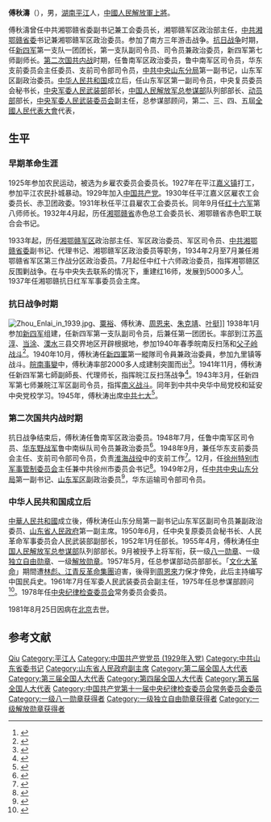 {{Infobox_officeholder
| name = 傅秋涛
| image name = Fu Qiutao.jpg
| width = 200
| now = [[中国人民解放军上将|中国人民解放军上将]]
| period =  
| Sex = 男
| different name = 傅旭高，傅武名
| party = {{Cpc}}
| nationality = {{PRC}}
| Native place = 
| date of birth = {{birth date|1907|8|3}}
| place of birth = [[湖南省|湖南省]][[平江县|平江县]]安定镇鸣山乡程家园村
| date of death = {{death date and age|1981|8|25|1907|8|3}}
| place of death = [[北京市|北京市]]
| spouse = 陈斐然
| relatives = 
| educate =
| work = 《中国民兵》
| past =
}}
'''傅秋濤'''（{{bd|1907年|8月3日|1981年|8月25日|catIdx=Fu,傅}}），男，[[湖南省|湖南]][[平江縣|平江]]人，[[中國人民解放軍|中國人民解放軍]][[上將|上將]]。

傅秋濤曾任中共湘鄂赣省委副书记兼工会委员长，湘鄂赣军区政治部主任，[[中共湘鄂赣省委|中共湘鄂赣省委]]书记兼湘鄂赣军区政治委员。参加了南方三年游击战争。[[抗日战争|抗日战争]]时期，任[[新四军|新四军]]第一支队一团团长，第一支队副司令员、司令员兼政治委员，新四军第七师副师长。[[第二次国共内战|第二次国共内战]]时期，任鲁南军区政治委员，鲁中南军区司令员，华东支前委员会主任委员、支前司令部司令员，[[中共中央山东分局|中共中央山东分局]]第一副书记，山东军区副政治委员。[[中华人民共和国|中华人民共和国]]成立后，任山东军区第一副司令员，中央复员委员会秘书长，[[中央军委人民武装部|中央军委人民武装部]]部长，[[中国人民解放军总参谋部|中国人民解放军总参谋部]]队列部部长、[[中国人民解放军总参谋部动员部|动员部]]部长，[[中央军委人民武装委员会|中央军委人民武装委员会]]副主任，总参谋部顾问，第二、三、四、五屆[[全國人民代表大會|全國人民代表大會]]代表，

== 生平 ==
=== 早期革命生涯 ===
1925年参加农民运动，被选为乡雇农委员会委员长。1927年在平江[[嘉义镇|嘉义镇]]打工，参加平江农民扑城暴动。1929年加入[[中国共产党|中国共产党]]。1930年任平江嘉义区雇农工会委员长、赤卫团政委。1931年秋任平江县雇农工会委员长。同年9月任[[红十六军|红十六军]]第八师师长。1932年4月起，历任[[湘鄂赣省|湘鄂赣省]]赤色总工会委员长、湘鄂赣省赤色职工联合会书记。

1933年起，历任[[湘鄂赣军区|湘鄂赣军区]]政治部主任、军区政治委员、军区司令员、[[中共湘鄂赣省委|中共湘鄂赣省委]]副书记、代理书记、湘鄂赣军区政治委员等职务，1934年2月至7月兼任湘鄂赣省军区第三作战分区政治委员。7月起任中红十六师政治委员，指挥湘鄂赣区反围剿战争。在与中央失去联系的情况下，重建红16师，发展到5000多人<ref>{{cite book|author=《中国人民解放军军史》编写组|title=《中国人民解放军军史：第一卷》|year=2010|publisher=军事科学出版社|pages=445|isbn=978-7-80237-381-5}}</ref>。1937年任湘鄂赣抗日红军军事委员会主席。

=== 抗日战争时期 ===
[[File:Zhou_Enlai_in_1939.jpg|thumb]]、[[粟裕|粟裕]]、傅秋涛、[[周恩来|周恩来]]、[[朱克靖|朱克靖]]、[[叶挺|叶挺]]]]
{{See also|皖南事变}}
1938年1月参加[[新四军|新四军]]组建，任新四军第一支队副司令员，后兼任第一团团长。率部到江苏[[高淳|高淳]]、[[当涂|当涂]]、[[溧水|溧水]]三县交界地区开辟根据地，参加1940年春季皖南反扫荡和[[父子岭战斗|父子岭战斗]]<ref>{{cite web|language=zh-hans|date=2014-11-15|accessdate=2015-03-07|url=http://epaper.wuhunews.cn/whrb/html/2014-11/15/content_197880.htm?div=-1|publisher=芜湖日报|title=父子岭战斗}}{{dead link|date=2018年5月 |bot=InternetArchiveBot |fix-attempted=yes }}</ref>。1940年10月，傅秋涛任[[新四軍|新四軍]]第一縱隊司令員兼政治委員，参加九里镇等战斗。[[皖南事變|皖南事變]]中，傅秋涛率部2000多人成建制突圍而出<ref>{{cite web|language=zh-hans|date=2010-01-28|accessdate=2015-03-07|url=http://dangshi.people.com.cn/GB/170835/180021/180023/10862986.html|publisher=中国共产党新闻网|title=智勇双全的开国上将傅秋涛|author=毛峥嵘|archive-date=2019-05-17|archive-url=https://web.archive.org/web/20190517210045/http://dangshi.people.com.cn/GB/170835/180021/180023/10862986.html|dead-url=no}}</ref>。1941年11月，傅秋涛任新四军第七師副師長、代理师长，指挥皖江反扫荡战争<ref>{{cite book|author=《中国人民解放军军史》编写组|title=《中国人民解放军军史：第二卷》|year=2010|publisher=军事科学出版社|pages=256|isbn=978-7-80237-381-5}}</ref>。1943年3月，任新四军第七师兼皖江军区副司令员，指挥[[南义战斗|南义战斗]]。同年到中共中央华中局党校和延安中央党校学习。1945年，傅秋涛出席[[中共七大|中共七大]]<ref>{{cite book |author=[[欧阳青|欧阳青]] |title=《大授衔：1955共和国将帅授衔档案》|year=2011 |publisher=长城出版社 |location=北京市西城区甘家口三里河路40号 |pages=321|isbn=978-7-5483-0058-8 |language = zh-hans}}</ref>。

=== 第二次国共内战时期 ===
抗日战争结束后，傅秋涛任鲁南军区政治委员。1948年7月，任鲁中南军区司令员、[[华东野战军|华东野战军]]鲁中南纵队司令员兼政治委员<ref>{{cite book |author=张明金、刘立勤 |title=《中国人民解放军历史上的200个军区》|year=2010|publisher=解放军文艺出版社|isbn=978-7-5033-2252-5|pages=321}}</ref>。1948年9月，兼任华东支前委员会主任、支前司令部司令员，负责[[淮海战役|淮海战役]]中的支前工作<ref>{{cite web|language=zh-hans|date=2009-04-17|accessdate=2015-03-07|url=http://ah.anhuinews.com/system/2009/04/17/002243191.shtml|publisher=安徽新闻|title=安徽人民全力支援渡江战役|archive-url=https://web.archive.org/web/20160304072607/http://ah.anhuinews.com/system/2009/04/17/002243191.shtml|archive-date=2016-03-04|dead-url=yes}}</ref>。12月，任[[徐州特别市军事管制委员会|徐州特别市军事管制委员会]]主任兼中共徐州市委员会书记<ref>{{cite web|language=zh-hans|date=2011-07-06|accessdate=2015-03-07|url=http://news.jschina.com.cn/system/2011/07/06/011167952.shtml|publisher=中国江苏网|title=徐州解放及地下党的交接情况|archive-date=2016-03-04|archive-url=https://web.archive.org/web/20160304101252/http://news.jschina.com.cn/system/2011/07/06/011167952.shtml|dead-url=no}}</ref>。1949年2月，任[[中共中央山东分局|中共中央山东分局]]第一副书记、[[山东军区|山东军区]]副政治委员<ref>{{cite web|language=zh-hans|date=2007-08-01|accessdate=2015-03-07|url=http://www.sdsqw.cn/history/liberationwar/200708/article_10768.html|publisher=山东省情网|title=华东局南下及山东分局重新成立|deadurl=yes|archiveurl=https://web.archive.org/web/20150402103727/http://www.sdsqw.cn/history/liberationwar/200708/article_10768.html|archivedate=2015-04-02}}</ref>，华东运输司令部司令员。

=== 中华人民共和国成立后 ===
[[中華人民共和國|中華人民共和國]]成立後，傅秋涛任山东分局第一副书记山东军区副司令员兼副政治委员、[[山东省人民政府|山东省人民政府]]第一副主席。1950年6月，任中央复原委员会秘书长、人民革命军事委员会人民武装部副部长，1952年1月任部长。1955年4月，傅秋涛任[[中国人民解放军总参谋部|中国人民解放军总参谋部]]队列部部长。9月被授予上将军衔，获一级[[八一勋章_(1955年)|八一勋章]]、一级[[独立自由勋章|独立自由勋章]]、一级[[解放勋章|解放勋章]]。1957年5月，任总参谋部动员部部长。「[[文化大革命|文化大革命]]」期間遭[[林彪、江青反革命集團|林彪、江青反革命集團]]迫害，後得到[[周恩來|周恩來]]力保才倖免，此后主持编写中国民兵史。1961年7月任军委人民武装委员会副主任，1975年任总参谋部顾问<ref>{{cite web|language=zh-hans|accessdate=2015-03-07|url=http://cpc.people.com.cn/GB/64162/126778/127857/7538944.html|publisher=中国共产党新闻网|title=傅秋涛|archive-date=2020-11-05|archive-url=https://web.archive.org/web/20201105155953/http://cpc.people.com.cn/GB/64162/126778/127857/7538944.html|dead-url=no}}</ref>。1978年任[[中央纪律检查委员会|中央纪律检查委员会]]常务委员会委员。

1981年8月25日因病在[[北京|北京]]去世。

== 参考文献 ==
{{Reflist|2}}

{{s-start}}
{{s-ppo|cpc}}
{{s-before|？}}
{{s-title|[[中国共产党徐州市委员会|中国共产党徐州市委员会]]书记|1948年12月－1949年2月}}
{{s-after|？}}
{{s-before|[[康生|康生]]}}
{{s-title|[[中国共产党山东省委员会|中国共产党山东省委员会]]书记|1949年12月－1950年8月}}
{{s-after|[[向明|向明]]}}
{{s-gov|prc}}
{{s-new}}
{{s-title|[[中央复员委员会|中央复员委员会]]秘书长|1950年8月－1951年12月}}
{{s-after|[[傅秋涛|傅秋涛]]|[[中央转业建设委员会|中央转业建设委员会]]秘书长}}
{{s-before|[[傅秋涛|傅秋涛]]|[[中央复员委员会|中央复员委员会]]秘书长}}
{{s-title|[[中央转业建设委员会|中央转业建设委员会]]秘书长|1951年12月－？}}
{{s-after|？}}
{{s-before|[[张经武|张经武]]}}
{{s-title|[[中央军事委员会国防动员部|中央人民政府人民革命军事委员会人民武装部]]部长|1952年－1954年}}
{{s-after|[[王平_(上将)|王平]]|[[中国人民解放军总参谋部动员部|中国人民解放军总参谋部动员部]]部长}}
{{s-mil|pla}}
{{s-before|[[王平_(上将)|王平]]}}
{{s-title|[[中国人民解放军总参谋部动员部|中国人民解放军总参谋部动员部]]部长|1957年－1969年}}
{{s-after|[[苏静|苏静]]|[[中央军事委员会国防动员部|中国人民解放军总参谋部军务动员部]]部长}}
{{s-end}}

{{中国人民解放军开国上将}}
{{中华人民共和国山东省地方领导人|nocat}}
{{徐州市市长}}

{{normdaten}}
{{DEFAULTSORT:fu qiutao}}
[[Category:傅姓|Qiu]]
[[Category:平江人|Category:平江人]]
[[Category:中国共产党党员_(1929年入党)|Category:中国共产党党员 (1929年入党)]]
[[Category:中共山东省委书记|Category:中共山东省委书记]]
[[Category:山东省人民政府副主席|Category:山东省人民政府副主席]]
[[Category:第二届全国人大代表|Category:第二届全国人大代表]]
[[Category:第三届全国人大代表|Category:第三届全国人大代表]]
[[Category:第四届全国人大代表|Category:第四届全国人大代表]]
[[Category:第五届全国人大代表|Category:第五届全国人大代表]]
[[Category:中国共产党第十一届中央纪律检查委员会常务委员会委员|Category:中国共产党第十一届中央纪律检查委员会常务委员会委员]]
[[Category:一级八一勋章获得者|Category:一级八一勋章获得者]]
[[Category:一级独立自由勋章获得者|Category:一级独立自由勋章获得者]]
[[Category:一级解放勋章获得者|Category:一级解放勋章获得者]]